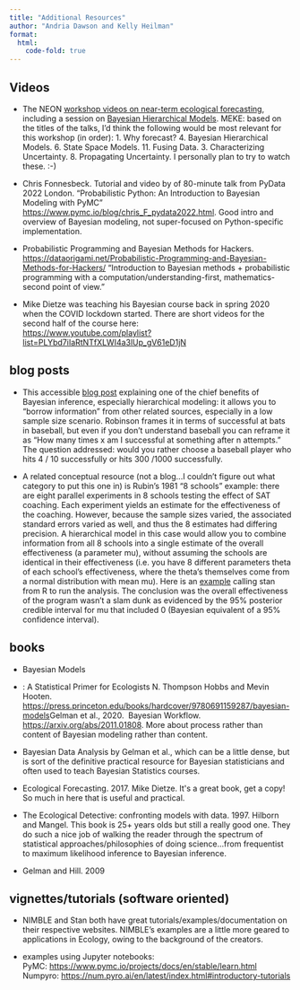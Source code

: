 ```yaml
---
title: "Additional Resources"
author: "Andria Dawson and Kelly Heilman"
format:
  html:
    code-fold: true
---
```


## **Videos**

-   The NEON [workshop videos on near-term ecological forecasting](https://youtube.com/playlist?list=PLLWiknuNGd500TE80k3MTfWMfFv20zHuf&si=pIOLo2AEL6vz_c07), including a session on [Bayesian Hierarchical Models](https://youtu.be/zoSk9_5ow3U?si=6BDd3KKakppJOga8). MEKE: based on the titles of the talks, I'd think the following would be most relevant for this workshop (in order): 1. Why forecast? 4. Bayesian Hierarchical Models. 6. State Space Models. 11. Fusing Data. 3. Characterizing Uncertainty. 8. Propagating Uncertainty. I personally plan to try to watch these. :-)

-   Chris Fonnesbeck. Tutorial and video by of 80-minute talk from PyData 2022 London. "Probabilistic Python: An Introduction to Bayesian Modeling with PyMC" <https://www.pymc.io/blog/chris_F_pydata2022.html>. Good intro and overview of Bayesian modeling, not super-focused on Python-specific implementation. 

-   Probabilistic Programming and Bayesian Methods for Hackers. <https://dataorigami.net/Probabilistic-Programming-and-Bayesian-Methods-for-Hackers/> "Introduction to Bayesian methods + probabilistic programming with a computation/understanding-first, mathematics-second point of view." 

-   Mike Dietze was teaching his Bayesian course back in spring 2020 when the COVID lockdown started. There are short videos for the second half of the course here:\
    <https://www.youtube.com/playlist?list=PLYbd7iIaRtNTfXLWI4a3lUp_gV61eD1jN>

## blog posts

-   This accessible [blog post](http://varianceexplained.org/r/empirical_bayes_baseball/) explaining one of the chief benefits of Bayesian inference, especially hierarchical modeling: it allows you to "borrow information" from other related sources, especially in a low sample size scenario. Robinson frames it in terms of successful at bats in baseball, but even if you don't understand baseball you can reframe it as "How many times x am I successful at something after n attempts." The question addressed: would you rather choose a baseball player who hits 4 / 10 successfully or hits 300 /1000 successfully. 

-   A related conceptual resource (not a blog\...I couldn't figure out what category to put this one in) is Rubin's 1981 "8 schools" example: there are eight parallel experiments in 8 schools testing the effect of SAT coaching. Each experiment yields an estimate for the effectiveness of the coaching. However, because the sample sizes varied, the associated standard errors varied as well, and thus the 8 estimates had differing precision. A hierarchical model in this case would allow you to combine information from all 8 schools into a single estimate of the overall effectiveness (a parameter mu), without assuming the schools are identical in their effectiveness (i.e. you have 8 different parameters theta of each school's effectiveness, where the theta's themselves come from a normal distribution with mean mu). Here is an [example](https://www.datascienceblog.net/post/machine-learning/probabilistic_programming/) calling stan from R to run the analysis. The conclusion was the overall effectiveness of the program wasn't a slam dunk as evidenced by the 95% posterior credible interval for mu that included 0 (Bayesian equivalent of a 95% confidence interval).

## books

-   Bayesian Models

-   : A Statistical Primer for Ecologists N. Thompson Hobbs and Mevin Hooten. <https://press.princeton.edu/books/hardcover/9780691159287/bayesian-models>Gelman et al., 2020.  Bayesian Workflow. <https://arxiv.org/abs/2011.01808>. More about process rather than content of Bayesian modeling rather than content.

-   Bayesian Data Analysis by Gelman et al., which can be a little dense, but is sort of the definitive practical resource for Bayesian statisticians and often used to teach Bayesian Statistics courses.

-   Ecological Forecasting. 2017. Mike Dietze. It\'s a great book, get a copy! So much in here that is useful and practical.

-   The Ecological Detective: confronting models with data. 1997. Hilborn and Mangel. This book is 25+ years olds but still a really good one. They do such a nice job of walking the reader through the spectrum of statistical approaches/philosophies of doing science...from frequentist to maximum likelihood inference to Bayesian inference.

-   Gelman and Hill. 2009

## vignettes/tutorials (software oriented)

-   NIMBLE and Stan both have great tutorials/examples/documentation on their respective websites. NIMBLE's examples are a little more geared to applications in Ecology, owing to the background of the creators.

-   examples using Jupyter notebooks:\
    PyMC: [https://www.pymc.io/projects/docs/en/stable/learn.html\
    ](https://www.pymc.io/projects/docs/en/stable/learn.html)Numpyro: [https://num.pyro.ai/en/latest/index.html#introductory-tutorials\
    ](https://num.pyro.ai/en/latest/index.html#introductory-tutorials)
